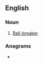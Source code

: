 {{also|ballbuster}}
==English==

===Noun===
{{en-noun}}

# {{lb|en|vulgar}} [[ball-breaker|Ball-breaker]].

===Anagrams===
* {{anagrams|en|bullet bras}}